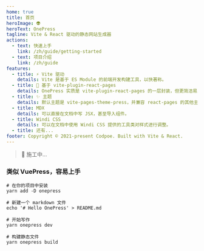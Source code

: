 ```yaml
---
home: true
title: 首页
heroImage: 👽
heroText: OnePress
tagline: Vite & React 驱动的静态网站生成器
actions:
  - text: 快速上手
    link: /zh/guide/getting-started
  - text: 项目介绍
    link: /zh/guide
features:
  - title: ⚡️ Vite 驱动
    details: Vite 是基于 ES Module 的前端开发构建工具，以快著称。
  - title: 📘 基于 vite-plugin-react-pages
    details: OnePress 实质是 vite-plugin-react-pages 的一层封装，但更简洁易用。
  - title: ✨ 主题
    details: 默认主题是 vite-pages-theme-press，并兼容 react-pages 的其他主题。
  - title: MDX
    details: 可以直接在文档中写 JSX，甚至导入组件。
  - title: Windi CSS
    details: 可以在文档中使用 Windi CSS 提供的工具类对样式进行调整。
  - title: 还有...
footer: Copyright © 2021-present Codpoe. Built with Vite & React.
---
```


> 🚧 施工中...

### 类似 VuePress，容易上手

```shell
# 在你的项目中安装
yarn add -D onepress

# 新建一个 markdown 文件
echo '# Hello OnePress' > README.md

# 开始写作
yarn onepress dev

# 构建静态文件
yarn onepress build
```
